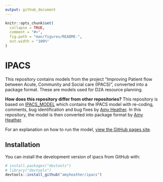 ```yaml
---
output: github_document
---
```


<!-- README.md is generated from README.Rmd. Please edit that file -->

```r
knitr::opts_chunk$set(
  collapse = TRUE,
  comment = "#>",
  fig.path = "man/figures/README-",
  out.width = "100%"
)
```

# IPACS

<!-- badges: start -->
<!-- badges: end -->

This repository contains models from the project "Improving Patient flow 
between Acute, Community and Social care (IPACS)", converted into a package
format. These are models used for D2A resource planning.  

**How does this repository differ from other repositories?**
This repository is based on [IPACS_MODEL](https://github.com/AliHarp/IPACS_MODEL) which contains the IPACS model with re-coding, comments, bug identification and bug fixes by [Amy Heather](https://github.com/amyheather). In this repository, the model is then converted into package format by [Amy Heather](https://github.com/amyheather).

For an explanation on how to run the model, [view the GitHub pages site](amyheather.github.io/ipacs/).

## Installation

You can install the development version of ipacs from GitHub with:

``` r
# install.packages("devtools")
# library("devtools")
devtools::install_github("amyheather/ipacs")
```
